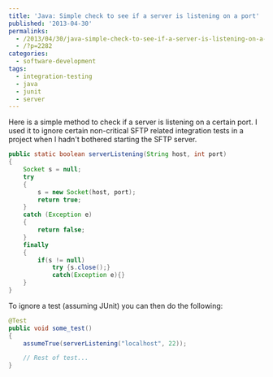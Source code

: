 ---
title: 'Java: Simple check to see if a server is listening on a port'
published: '2013-04-30'
permalinks:
  - /2013/04/30/java-simple-check-to-see-if-a-server-is-listening-on-a-port/
  - /?p=2282
categories:
  - software-development
tags:
  - integration-testing
  - java
  - junit
  - server
---

Here is a simple method to check if a server is listening on a certain port. I used it to ignore certain non-critical SFTP related integration tests in a project when I hadn't bothered starting the SFTP server.

```java
public static boolean serverListening(String host, int port)
{
    Socket s = null;
    try
    {
        s = new Socket(host, port);
        return true;
    }
    catch (Exception e)
    {
        return false;
    }
    finally
    {
        if(s != null)
            try {s.close();}
            catch(Exception e){}
    }
}
```

To ignore a test (assuming JUnit) you can then do the following:

```java
@Test
public void some_test()
{
    assumeTrue(serverListening("localhost", 22));

    // Rest of test...
}
```
